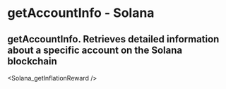 # getAccountInfo - Solana

## getAccountInfo.  Retrieves detailed information about a specific account on the Solana blockchain


<Solana_getInflationReward />
